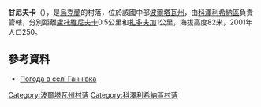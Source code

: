 {{coord|49|15|25|N|33|53|50|E|scale:100000_region:UA|display=title}}

'''甘尼夫卡'''（{{lang-uk|Ганнівка}}），是[[烏克蘭|烏克蘭]]的村落，位於該國中部[[波爾塔瓦州|波爾塔瓦州]]，由[[科澤利希納區|科澤利希納區]]負責管轄，分別距離[[盧托維尼夫卡|盧托維尼夫卡]]0.5公里和[[扎多夫加|扎多夫加]]1公里，海拔高度82米，2001年人口250。

==參考資料==
* [http://weather.in.ua/ua/poltavskaja/4915 Погода в селі Ганнівка] {{Wayback|url=http://weather.in.ua/ua/poltavskaja/4915 |date=20080625042207 }}

{{DEFAULTSORT:Ганнівка}}
[[Category:波爾塔瓦州村落|Category:波爾塔瓦州村落]]
[[Category:科澤利希納區村落|Category:科澤利希納區村落]]


{{Poltava-geo-stub}}